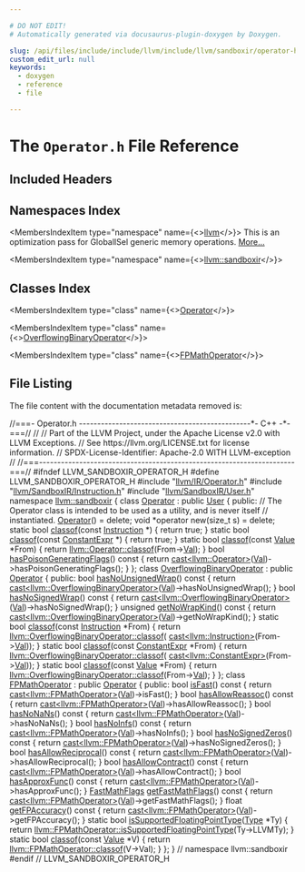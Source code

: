 ```yaml
---

# DO NOT EDIT!
# Automatically generated via docusaurus-plugin-doxygen by Doxygen.

slug: /api/files/include/include/llvm/include/llvm/sandboxir/operator-h
custom_edit_url: null
keywords:
  - doxygen
  - reference
  - file

---
```





# The `Operator.h` File Reference

<DoxygenPage pluginConfig={pluginConfig}>



## Included Headers

<IncludesList>
<IncludesListItem
  filePath="llvm/IR/Operator.h"
  permalink="/docs/api/files/include/include/llvm/include/llvm/ir/operator-h"
  isLocal="true" />
<IncludesListItem
  filePath="llvm/SandboxIR/Instruction.h"
  permalink="/docs/api/files/include/include/llvm/include/llvm/sandboxir/instruction-h"
  isLocal="true" />
<IncludesListItem
  filePath="llvm/SandboxIR/User.h"
  permalink="/docs/api/files/include/include/llvm/include/llvm/sandboxir/user-h"
  isLocal="true" />
</IncludesList>

## Namespaces Index

<MembersIndex>

<MembersIndexItem
  type="namespace"
  name={<><a href="/docs/api/namespaces/llvm">llvm</a></>}>
This is an optimization pass for GlobalISel generic memory operations. <a href="/docs/api/namespaces/llvm/#details">More...</a>
</MembersIndexItem>

<MembersIndexItem
  type="namespace"
  name={<><a href="/docs/api/namespaces/llvm/sandboxir">llvm::sandboxir</a></>}>
</MembersIndexItem>

</MembersIndex>

## Classes Index

<MembersIndex>

<MembersIndexItem
  type="class"
  name={<><a href="/docs/api/classes/llvm/sandboxir/operator">Operator</a></>}>
</MembersIndexItem>

<MembersIndexItem
  type="class"
  name={<><a href="/docs/api/classes/llvm/sandboxir/overflowingbinaryoperator">OverflowingBinaryOperator</a></>}>
</MembersIndexItem>

<MembersIndexItem
  type="class"
  name={<><a href="/docs/api/classes/llvm/sandboxir/fpmathoperator">FPMathOperator</a></>}>
</MembersIndexItem>

</MembersIndex>


## File Listing

The file content with the documentation metadata removed is:

<ProgramListing>

<Link id="l00001" /><CodeLine lineNumber="1"><Highlight kind="comment">//===- Operator.h -----------------------------------------------&#42;- C++ -&#42;-===//</Highlight><Highlight kind="normal"></Highlight></CodeLine>
<Link id="l00002" /><CodeLine lineNumber="2"><Highlight kind="normal"></Highlight><Highlight kind="comment">//</Highlight><Highlight kind="normal"></Highlight></CodeLine>
<Link id="l00003" /><CodeLine lineNumber="3"><Highlight kind="normal"></Highlight><Highlight kind="comment">// Part of the LLVM Project, under the Apache License v2.0 with LLVM Exceptions.</Highlight><Highlight kind="normal"></Highlight></CodeLine>
<Link id="l00004" /><CodeLine lineNumber="4"><Highlight kind="normal"></Highlight><Highlight kind="comment">// See https://llvm.org/LICENSE.txt for license information.</Highlight><Highlight kind="normal"></Highlight></CodeLine>
<Link id="l00005" /><CodeLine lineNumber="5"><Highlight kind="normal"></Highlight><Highlight kind="comment">// SPDX-License-Identifier: Apache-2.0 WITH LLVM-exception</Highlight><Highlight kind="normal"></Highlight></CodeLine>
<Link id="l00006" /><CodeLine lineNumber="6"><Highlight kind="normal"></Highlight><Highlight kind="comment">//</Highlight><Highlight kind="normal"></Highlight></CodeLine>
<Link id="l00007" /><CodeLine lineNumber="7"><Highlight kind="normal"></Highlight><Highlight kind="comment">//===----------------------------------------------------------------------===//</Highlight><Highlight kind="normal"></Highlight></CodeLine>
<Link id="l00008" /><CodeLine lineNumber="8"><Highlight kind="normal"></Highlight></CodeLine>
<Link id="l00009" /><CodeLine lineNumber="9"><Highlight kind="normal"></Highlight><Highlight kind="preprocessor">#ifndef LLVM&#95;SANDBOXIR&#95;OPERATOR&#95;H</Highlight><Highlight kind="normal"></Highlight></CodeLine>
<Link id="l00010" /><CodeLine lineNumber="10"><Highlight kind="normal"></Highlight><Highlight kind="preprocessor">#define LLVM&#95;SANDBOXIR&#95;OPERATOR&#95;H</Highlight><Highlight kind="normal"></Highlight></CodeLine>
<Link id="l00011" /><CodeLine lineNumber="11"><Highlight kind="normal"></Highlight></CodeLine>
<Link id="l00012" /><CodeLine lineNumber="12"><Highlight kind="normal"></Highlight><Highlight kind="preprocessor">#include &quot;<a href="/docs/api/files/include/include/llvm/include/llvm/ir/operator-h">llvm/IR/Operator.h</a>&quot;</Highlight><Highlight kind="normal"></Highlight></CodeLine>
<Link id="l00013" /><CodeLine lineNumber="13"><Highlight kind="normal"></Highlight><Highlight kind="preprocessor">#include &quot;<a href="/docs/api/files/include/include/llvm/include/llvm/sandboxir/instruction-h">llvm/SandboxIR/Instruction.h</a>&quot;</Highlight><Highlight kind="normal"></Highlight></CodeLine>
<Link id="l00014" /><CodeLine lineNumber="14"><Highlight kind="normal"></Highlight><Highlight kind="preprocessor">#include &quot;<a href="/docs/api/files/include/include/llvm/include/llvm/sandboxir/user-h">llvm/SandboxIR/User.h</a>&quot;</Highlight><Highlight kind="normal"></Highlight></CodeLine>
<Link id="l00015" /><CodeLine lineNumber="15"><Highlight kind="normal"></Highlight></CodeLine>
<Link id="l00016" /><CodeLine lineNumber="16"><Highlight kind="normal"></Highlight><Highlight kind="keyword">namespace </Highlight><Highlight kind="normal"><a href="/docs/api/namespaces/llvm/sandboxir">llvm::sandboxir</a> &#123;</Highlight></CodeLine>
<Link id="l00017" /><CodeLine lineNumber="17"><Highlight kind="normal"></Highlight></CodeLine>
<Link id="l00018" /><CodeLine lineNumber="18" lineLink="/docs/api/classes/llvm/sandboxir/operator"><Highlight kind="normal"></Highlight><Highlight kind="keyword">class </Highlight><Highlight kind="normal"><a href="/docs/api/classes/llvm/sandboxir/operator/#a20ca1dd46a9fd3097617e2f9c0676208">Operator</a> : </Highlight><Highlight kind="keyword">public</Highlight><Highlight kind="normal"> <a href="/docs/api/classes/llvm/sandboxir/user/#aed798e20a38c7c32351becc11f61f755">User</a> &#123;</Highlight></CodeLine>
<Link id="l00019" /><CodeLine lineNumber="19"><Highlight kind="normal"></Highlight><Highlight kind="keyword">public</Highlight><Highlight kind="normal">:</Highlight></CodeLine>
<Link id="l00020" /><CodeLine lineNumber="20"><Highlight kind="normal">  </Highlight><Highlight kind="comment">// The Operator class is intended to be used as a utility, and is never itself</Highlight><Highlight kind="normal"></Highlight></CodeLine>
<Link id="l00021" /><CodeLine lineNumber="21"><Highlight kind="normal">  </Highlight><Highlight kind="comment">// instantiated.</Highlight><Highlight kind="normal"></Highlight></CodeLine>
<Link id="l00022" /><CodeLine lineNumber="22" lineLink="/docs/api/classes/llvm/sandboxir/operator/#a20ca1dd46a9fd3097617e2f9c0676208"><Highlight kind="normal">  <a href="/docs/api/classes/llvm/sandboxir/operator/#a20ca1dd46a9fd3097617e2f9c0676208">Operator</a>() = </Highlight><Highlight kind="keyword">delete</Highlight><Highlight kind="normal">;</Highlight></CodeLine>
<Link id="l00023" /><CodeLine lineNumber="23" lineLink="/docs/api/classes/llvm/sandboxir/operator/#ab711734e07a575414d92e49120564929"><Highlight kind="normal">  </Highlight><Highlight kind="keywordtype">void</Highlight><Highlight kind="normal"> &#42;</Highlight><Highlight kind="keyword">operator</Highlight><Highlight kind="normal"> </Highlight><Highlight kind="keyword">new</Highlight><Highlight kind="normal">(</Highlight><Highlight kind="keywordtype">size&#95;t</Highlight><Highlight kind="normal"> s) = </Highlight><Highlight kind="keyword">delete</Highlight><Highlight kind="normal">;</Highlight></CodeLine>
<Link id="l00024" /><CodeLine lineNumber="24"><Highlight kind="normal"></Highlight></CodeLine>
<Link id="l00025" /><CodeLine lineNumber="25" lineLink="/docs/api/classes/llvm/sandboxir/operator/#a85b502737d68d48d8e97f9c94d75c689"><Highlight kind="normal">  </Highlight><Highlight kind="keyword">static</Highlight><Highlight kind="normal"> </Highlight><Highlight kind="keywordtype">bool</Highlight><Highlight kind="normal"> <a href="/docs/api/classes/llvm/sandboxir/operator/#a85b502737d68d48d8e97f9c94d75c689">classof</a>(</Highlight><Highlight kind="keyword">const</Highlight><Highlight kind="normal"> <a href="/docs/api/classes/llvm/sandboxir/instruction">Instruction</a> &#42;) &#123; </Highlight><Highlight kind="keywordflow">return</Highlight><Highlight kind="normal"> </Highlight><Highlight kind="keyword">true</Highlight><Highlight kind="normal">; &#125;</Highlight></CodeLine>
<Link id="l00026" /><CodeLine lineNumber="26" lineLink="/docs/api/classes/llvm/sandboxir/operator/#a87d0f7850890be19792e0a04018f2584"><Highlight kind="normal">  </Highlight><Highlight kind="keyword">static</Highlight><Highlight kind="normal"> </Highlight><Highlight kind="keywordtype">bool</Highlight><Highlight kind="normal"> <a href="/docs/api/classes/llvm/sandboxir/operator/#a87d0f7850890be19792e0a04018f2584">classof</a>(</Highlight><Highlight kind="keyword">const</Highlight><Highlight kind="normal"> <a href="/docs/api/classes/llvm/sandboxir/constantexpr">ConstantExpr</a> &#42;) &#123; </Highlight><Highlight kind="keywordflow">return</Highlight><Highlight kind="normal"> </Highlight><Highlight kind="keyword">true</Highlight><Highlight kind="normal">; &#125;</Highlight></CodeLine>
<Link id="l00027" /><CodeLine lineNumber="27" lineLink="/docs/api/classes/llvm/sandboxir/operator/#a2ed51fc69c30845a5746d526f5abaecb"><Highlight kind="normal">  </Highlight><Highlight kind="keyword">static</Highlight><Highlight kind="normal"> </Highlight><Highlight kind="keywordtype">bool</Highlight><Highlight kind="normal"> <a href="/docs/api/classes/llvm/sandboxir/operator/#a2ed51fc69c30845a5746d526f5abaecb">classof</a>(</Highlight><Highlight kind="keyword">const</Highlight><Highlight kind="normal"> <a href="/docs/api/classes/llvm/sandboxir/value">Value</a> &#42;From) &#123;</Highlight></CodeLine>
<Link id="l00028" /><CodeLine lineNumber="28"><Highlight kind="normal">    </Highlight><Highlight kind="keywordflow">return</Highlight><Highlight kind="normal"> <a href="/docs/api/classes/llvm/operator/#aa09e05918768df13f5ddfe4c3c4ab224">llvm::Operator::classof</a>(From-&gt;<a href="/docs/api/classes/llvm/sandboxir/value/#a0c4530f3c64d8c2eafac20fb87105d8a">Val</a>);</Highlight></CodeLine>
<Link id="l00029" /><CodeLine lineNumber="29"><Highlight kind="normal">  &#125;</Highlight></CodeLine>
<Link id="l00030" /><CodeLine lineNumber="30" lineLink="/docs/api/classes/llvm/sandboxir/operator/#a0334f0e9533d1621f49a1bc7aa927934"><Highlight kind="normal">  </Highlight><Highlight kind="keywordtype">bool</Highlight><Highlight kind="normal"> <a href="/docs/api/classes/llvm/sandboxir/operator/#a0334f0e9533d1621f49a1bc7aa927934">hasPoisonGeneratingFlags</a>()</Highlight><Highlight kind="keyword"> const </Highlight><Highlight kind="normal">&#123;</Highlight></CodeLine>
<Link id="l00031" /><CodeLine lineNumber="31"><Highlight kind="normal">    </Highlight><Highlight kind="keywordflow">return</Highlight><Highlight kind="normal"> <a href="/docs/api/namespaces/llvm/#ac4fc845f5ed92de63cd4474f128f5fc5">cast&lt;llvm::Operator&gt;</a>(<a href="/docs/api/classes/llvm/sandboxir/value/#a0c4530f3c64d8c2eafac20fb87105d8a">Val</a>)-&gt;hasPoisonGeneratingFlags();</Highlight></CodeLine>
<Link id="l00032" /><CodeLine lineNumber="32"><Highlight kind="normal">  &#125;</Highlight></CodeLine>
<Link id="l00033" /><CodeLine lineNumber="33"><Highlight kind="normal">&#125;;</Highlight></CodeLine>
<Link id="l00034" /><CodeLine lineNumber="34"><Highlight kind="normal"></Highlight></CodeLine>
<Link id="l00035" /><CodeLine lineNumber="35" lineLink="/docs/api/classes/llvm/sandboxir/overflowingbinaryoperator"><Highlight kind="normal"></Highlight><Highlight kind="keyword">class </Highlight><Highlight kind="normal"><a href="/docs/api/classes/llvm/sandboxir/overflowingbinaryoperator">OverflowingBinaryOperator</a> : </Highlight><Highlight kind="keyword">public</Highlight><Highlight kind="normal"> <a href="/docs/api/classes/llvm/sandboxir/operator/#a20ca1dd46a9fd3097617e2f9c0676208">Operator</a> &#123;</Highlight></CodeLine>
<Link id="l00036" /><CodeLine lineNumber="36"><Highlight kind="normal"></Highlight><Highlight kind="keyword">public</Highlight><Highlight kind="normal">:</Highlight></CodeLine>
<Link id="l00037" /><CodeLine lineNumber="37" lineLink="/docs/api/classes/llvm/sandboxir/overflowingbinaryoperator/#a80a2d6e908bdf6fb2239d0e6e27b8e04"><Highlight kind="normal">  </Highlight><Highlight kind="keywordtype">bool</Highlight><Highlight kind="normal"> <a href="/docs/api/classes/llvm/sandboxir/overflowingbinaryoperator/#a80a2d6e908bdf6fb2239d0e6e27b8e04">hasNoUnsignedWrap</a>()</Highlight><Highlight kind="keyword"> const </Highlight><Highlight kind="normal">&#123;</Highlight></CodeLine>
<Link id="l00038" /><CodeLine lineNumber="38"><Highlight kind="normal">    </Highlight><Highlight kind="keywordflow">return</Highlight><Highlight kind="normal"> <a href="/docs/api/namespaces/llvm/#ac4fc845f5ed92de63cd4474f128f5fc5">cast&lt;llvm::OverflowingBinaryOperator&gt;</a>(<a href="/docs/api/classes/llvm/sandboxir/value/#a0c4530f3c64d8c2eafac20fb87105d8a">Val</a>)-&gt;hasNoUnsignedWrap();</Highlight></CodeLine>
<Link id="l00039" /><CodeLine lineNumber="39"><Highlight kind="normal">  &#125;</Highlight></CodeLine>
<Link id="l00040" /><CodeLine lineNumber="40" lineLink="/docs/api/classes/llvm/sandboxir/overflowingbinaryoperator/#a18e8cb700fffc5a9824d08da1047029c"><Highlight kind="normal">  </Highlight><Highlight kind="keywordtype">bool</Highlight><Highlight kind="normal"> <a href="/docs/api/classes/llvm/sandboxir/overflowingbinaryoperator/#a18e8cb700fffc5a9824d08da1047029c">hasNoSignedWrap</a>()</Highlight><Highlight kind="keyword"> const </Highlight><Highlight kind="normal">&#123;</Highlight></CodeLine>
<Link id="l00041" /><CodeLine lineNumber="41"><Highlight kind="normal">    </Highlight><Highlight kind="keywordflow">return</Highlight><Highlight kind="normal"> <a href="/docs/api/namespaces/llvm/#ac4fc845f5ed92de63cd4474f128f5fc5">cast&lt;llvm::OverflowingBinaryOperator&gt;</a>(<a href="/docs/api/classes/llvm/sandboxir/value/#a0c4530f3c64d8c2eafac20fb87105d8a">Val</a>)-&gt;hasNoSignedWrap();</Highlight></CodeLine>
<Link id="l00042" /><CodeLine lineNumber="42"><Highlight kind="normal">  &#125;</Highlight></CodeLine>
<Link id="l00043" /><CodeLine lineNumber="43" lineLink="/docs/api/classes/llvm/sandboxir/overflowingbinaryoperator/#aafe54fc3033e0c3c8c0690dcaa886479"><Highlight kind="normal">  </Highlight><Highlight kind="keywordtype">unsigned</Highlight><Highlight kind="normal"> <a href="/docs/api/classes/llvm/sandboxir/overflowingbinaryoperator/#aafe54fc3033e0c3c8c0690dcaa886479">getNoWrapKind</a>()</Highlight><Highlight kind="keyword"> const </Highlight><Highlight kind="normal">&#123;</Highlight></CodeLine>
<Link id="l00044" /><CodeLine lineNumber="44"><Highlight kind="normal">    </Highlight><Highlight kind="keywordflow">return</Highlight><Highlight kind="normal"> <a href="/docs/api/namespaces/llvm/#ac4fc845f5ed92de63cd4474f128f5fc5">cast&lt;llvm::OverflowingBinaryOperator&gt;</a>(<a href="/docs/api/classes/llvm/sandboxir/value/#a0c4530f3c64d8c2eafac20fb87105d8a">Val</a>)-&gt;getNoWrapKind();</Highlight></CodeLine>
<Link id="l00045" /><CodeLine lineNumber="45"><Highlight kind="normal">  &#125;</Highlight></CodeLine>
<Link id="l00046" /><CodeLine lineNumber="46" lineLink="/docs/api/classes/llvm/sandboxir/overflowingbinaryoperator/#acbbd464d9cfe5b82d76c7447f09f6166"><Highlight kind="normal">  </Highlight><Highlight kind="keyword">static</Highlight><Highlight kind="normal"> </Highlight><Highlight kind="keywordtype">bool</Highlight><Highlight kind="normal"> <a href="/docs/api/classes/llvm/sandboxir/overflowingbinaryoperator/#acbbd464d9cfe5b82d76c7447f09f6166">classof</a>(</Highlight><Highlight kind="keyword">const</Highlight><Highlight kind="normal"> <a href="/docs/api/classes/llvm/sandboxir/instruction">Instruction</a> &#42;From) &#123;</Highlight></CodeLine>
<Link id="l00047" /><CodeLine lineNumber="47"><Highlight kind="normal">    </Highlight><Highlight kind="keywordflow">return</Highlight><Highlight kind="normal"> <a href="/docs/api/classes/llvm/overflowingbinaryoperator/#adf273a36194e50b23dc3241b659d2346">llvm::OverflowingBinaryOperator::classof</a>(</Highlight></CodeLine>
<Link id="l00048" /><CodeLine lineNumber="48"><Highlight kind="normal">        <a href="/docs/api/namespaces/llvm/#ac4fc845f5ed92de63cd4474f128f5fc5">cast&lt;llvm::Instruction&gt;</a>(From-&gt;<a href="/docs/api/classes/llvm/sandboxir/value/#a0c4530f3c64d8c2eafac20fb87105d8a">Val</a>));</Highlight></CodeLine>
<Link id="l00049" /><CodeLine lineNumber="49"><Highlight kind="normal">  &#125;</Highlight></CodeLine>
<Link id="l00050" /><CodeLine lineNumber="50" lineLink="/docs/api/classes/llvm/sandboxir/overflowingbinaryoperator/#a0d34a5eea3339607eb193ee23a7c6784"><Highlight kind="normal">  </Highlight><Highlight kind="keyword">static</Highlight><Highlight kind="normal"> </Highlight><Highlight kind="keywordtype">bool</Highlight><Highlight kind="normal"> <a href="/docs/api/classes/llvm/sandboxir/overflowingbinaryoperator/#a0d34a5eea3339607eb193ee23a7c6784">classof</a>(</Highlight><Highlight kind="keyword">const</Highlight><Highlight kind="normal"> <a href="/docs/api/classes/llvm/sandboxir/constantexpr">ConstantExpr</a> &#42;From) &#123;</Highlight></CodeLine>
<Link id="l00051" /><CodeLine lineNumber="51"><Highlight kind="normal">    </Highlight><Highlight kind="keywordflow">return</Highlight><Highlight kind="normal"> <a href="/docs/api/classes/llvm/overflowingbinaryoperator/#adf273a36194e50b23dc3241b659d2346">llvm::OverflowingBinaryOperator::classof</a>(</Highlight></CodeLine>
<Link id="l00052" /><CodeLine lineNumber="52"><Highlight kind="normal">        <a href="/docs/api/namespaces/llvm/#ac4fc845f5ed92de63cd4474f128f5fc5">cast&lt;llvm::ConstantExpr&gt;</a>(From-&gt;<a href="/docs/api/classes/llvm/sandboxir/value/#a0c4530f3c64d8c2eafac20fb87105d8a">Val</a>));</Highlight></CodeLine>
<Link id="l00053" /><CodeLine lineNumber="53"><Highlight kind="normal">  &#125;</Highlight></CodeLine>
<Link id="l00054" /><CodeLine lineNumber="54" lineLink="/docs/api/classes/llvm/sandboxir/overflowingbinaryoperator/#a3964c31047e72713d916ee395a092928"><Highlight kind="normal">  </Highlight><Highlight kind="keyword">static</Highlight><Highlight kind="normal"> </Highlight><Highlight kind="keywordtype">bool</Highlight><Highlight kind="normal"> <a href="/docs/api/classes/llvm/sandboxir/overflowingbinaryoperator/#a3964c31047e72713d916ee395a092928">classof</a>(</Highlight><Highlight kind="keyword">const</Highlight><Highlight kind="normal"> <a href="/docs/api/classes/llvm/sandboxir/value">Value</a> &#42;From) &#123;</Highlight></CodeLine>
<Link id="l00055" /><CodeLine lineNumber="55"><Highlight kind="normal">    </Highlight><Highlight kind="keywordflow">return</Highlight><Highlight kind="normal"> <a href="/docs/api/classes/llvm/overflowingbinaryoperator/#adf273a36194e50b23dc3241b659d2346">llvm::OverflowingBinaryOperator::classof</a>(From-&gt;<a href="/docs/api/classes/llvm/sandboxir/value/#a0c4530f3c64d8c2eafac20fb87105d8a">Val</a>);</Highlight></CodeLine>
<Link id="l00056" /><CodeLine lineNumber="56"><Highlight kind="normal">  &#125;</Highlight></CodeLine>
<Link id="l00057" /><CodeLine lineNumber="57"><Highlight kind="normal">&#125;;</Highlight></CodeLine>
<Link id="l00058" /><CodeLine lineNumber="58"><Highlight kind="normal"></Highlight></CodeLine>
<Link id="l00059" /><CodeLine lineNumber="59" lineLink="/docs/api/classes/llvm/sandboxir/fpmathoperator"><Highlight kind="normal"></Highlight><Highlight kind="keyword">class </Highlight><Highlight kind="normal"><a href="/docs/api/classes/llvm/sandboxir/fpmathoperator">FPMathOperator</a> : </Highlight><Highlight kind="keyword">public</Highlight><Highlight kind="normal"> <a href="/docs/api/classes/llvm/sandboxir/operator/#a20ca1dd46a9fd3097617e2f9c0676208">Operator</a> &#123;</Highlight></CodeLine>
<Link id="l00060" /><CodeLine lineNumber="60"><Highlight kind="normal"></Highlight><Highlight kind="keyword">public</Highlight><Highlight kind="normal">:</Highlight></CodeLine>
<Link id="l00061" /><CodeLine lineNumber="61" lineLink="/docs/api/classes/llvm/sandboxir/fpmathoperator/#a2d48c08d14e857954be9bcd3ad43be9e"><Highlight kind="normal">  </Highlight><Highlight kind="keywordtype">bool</Highlight><Highlight kind="normal"> <a href="/docs/api/classes/llvm/sandboxir/fpmathoperator/#a2d48c08d14e857954be9bcd3ad43be9e">isFast</a>()</Highlight><Highlight kind="keyword"> const </Highlight><Highlight kind="normal">&#123; </Highlight><Highlight kind="keywordflow">return</Highlight><Highlight kind="normal"> <a href="/docs/api/namespaces/llvm/#ac4fc845f5ed92de63cd4474f128f5fc5">cast&lt;llvm::FPMathOperator&gt;</a>(<a href="/docs/api/classes/llvm/sandboxir/value/#a0c4530f3c64d8c2eafac20fb87105d8a">Val</a>)-&gt;isFast(); &#125;</Highlight></CodeLine>
<Link id="l00062" /><CodeLine lineNumber="62" lineLink="/docs/api/classes/llvm/sandboxir/fpmathoperator/#a237e9a8973c5a57e5cd00875a6df7407"><Highlight kind="normal">  </Highlight><Highlight kind="keywordtype">bool</Highlight><Highlight kind="normal"> <a href="/docs/api/classes/llvm/sandboxir/fpmathoperator/#a237e9a8973c5a57e5cd00875a6df7407">hasAllowReassoc</a>()</Highlight><Highlight kind="keyword"> const </Highlight><Highlight kind="normal">&#123;</Highlight></CodeLine>
<Link id="l00063" /><CodeLine lineNumber="63"><Highlight kind="normal">    </Highlight><Highlight kind="keywordflow">return</Highlight><Highlight kind="normal"> <a href="/docs/api/namespaces/llvm/#ac4fc845f5ed92de63cd4474f128f5fc5">cast&lt;llvm::FPMathOperator&gt;</a>(<a href="/docs/api/classes/llvm/sandboxir/value/#a0c4530f3c64d8c2eafac20fb87105d8a">Val</a>)-&gt;hasAllowReassoc();</Highlight></CodeLine>
<Link id="l00064" /><CodeLine lineNumber="64"><Highlight kind="normal">  &#125;</Highlight></CodeLine>
<Link id="l00065" /><CodeLine lineNumber="65" lineLink="/docs/api/classes/llvm/sandboxir/fpmathoperator/#a9dedc82c362da93666c4316460a96632"><Highlight kind="normal">  </Highlight><Highlight kind="keywordtype">bool</Highlight><Highlight kind="normal"> <a href="/docs/api/classes/llvm/sandboxir/fpmathoperator/#a9dedc82c362da93666c4316460a96632">hasNoNaNs</a>()</Highlight><Highlight kind="keyword"> const </Highlight><Highlight kind="normal">&#123;</Highlight></CodeLine>
<Link id="l00066" /><CodeLine lineNumber="66"><Highlight kind="normal">    </Highlight><Highlight kind="keywordflow">return</Highlight><Highlight kind="normal"> <a href="/docs/api/namespaces/llvm/#ac4fc845f5ed92de63cd4474f128f5fc5">cast&lt;llvm::FPMathOperator&gt;</a>(<a href="/docs/api/classes/llvm/sandboxir/value/#a0c4530f3c64d8c2eafac20fb87105d8a">Val</a>)-&gt;hasNoNaNs();</Highlight></CodeLine>
<Link id="l00067" /><CodeLine lineNumber="67"><Highlight kind="normal">  &#125;</Highlight></CodeLine>
<Link id="l00068" /><CodeLine lineNumber="68" lineLink="/docs/api/classes/llvm/sandboxir/fpmathoperator/#a48d501c649551a0be5f008066ace0b2d"><Highlight kind="normal">  </Highlight><Highlight kind="keywordtype">bool</Highlight><Highlight kind="normal"> <a href="/docs/api/classes/llvm/sandboxir/fpmathoperator/#a48d501c649551a0be5f008066ace0b2d">hasNoInfs</a>()</Highlight><Highlight kind="keyword"> const </Highlight><Highlight kind="normal">&#123;</Highlight></CodeLine>
<Link id="l00069" /><CodeLine lineNumber="69"><Highlight kind="normal">    </Highlight><Highlight kind="keywordflow">return</Highlight><Highlight kind="normal"> <a href="/docs/api/namespaces/llvm/#ac4fc845f5ed92de63cd4474f128f5fc5">cast&lt;llvm::FPMathOperator&gt;</a>(<a href="/docs/api/classes/llvm/sandboxir/value/#a0c4530f3c64d8c2eafac20fb87105d8a">Val</a>)-&gt;hasNoInfs();</Highlight></CodeLine>
<Link id="l00070" /><CodeLine lineNumber="70"><Highlight kind="normal">  &#125;</Highlight></CodeLine>
<Link id="l00071" /><CodeLine lineNumber="71" lineLink="/docs/api/classes/llvm/sandboxir/fpmathoperator/#a459f10a79535f87afecf90b7d456902d"><Highlight kind="normal">  </Highlight><Highlight kind="keywordtype">bool</Highlight><Highlight kind="normal"> <a href="/docs/api/classes/llvm/sandboxir/fpmathoperator/#a459f10a79535f87afecf90b7d456902d">hasNoSignedZeros</a>()</Highlight><Highlight kind="keyword"> const </Highlight><Highlight kind="normal">&#123;</Highlight></CodeLine>
<Link id="l00072" /><CodeLine lineNumber="72"><Highlight kind="normal">    </Highlight><Highlight kind="keywordflow">return</Highlight><Highlight kind="normal"> <a href="/docs/api/namespaces/llvm/#ac4fc845f5ed92de63cd4474f128f5fc5">cast&lt;llvm::FPMathOperator&gt;</a>(<a href="/docs/api/classes/llvm/sandboxir/value/#a0c4530f3c64d8c2eafac20fb87105d8a">Val</a>)-&gt;hasNoSignedZeros();</Highlight></CodeLine>
<Link id="l00073" /><CodeLine lineNumber="73"><Highlight kind="normal">  &#125;</Highlight></CodeLine>
<Link id="l00074" /><CodeLine lineNumber="74" lineLink="/docs/api/classes/llvm/sandboxir/fpmathoperator/#a2d00f76d85e4cb9f143f21c87e06c8f8"><Highlight kind="normal">  </Highlight><Highlight kind="keywordtype">bool</Highlight><Highlight kind="normal"> <a href="/docs/api/classes/llvm/sandboxir/fpmathoperator/#a2d00f76d85e4cb9f143f21c87e06c8f8">hasAllowReciprocal</a>()</Highlight><Highlight kind="keyword"> const </Highlight><Highlight kind="normal">&#123;</Highlight></CodeLine>
<Link id="l00075" /><CodeLine lineNumber="75"><Highlight kind="normal">    </Highlight><Highlight kind="keywordflow">return</Highlight><Highlight kind="normal"> <a href="/docs/api/namespaces/llvm/#ac4fc845f5ed92de63cd4474f128f5fc5">cast&lt;llvm::FPMathOperator&gt;</a>(<a href="/docs/api/classes/llvm/sandboxir/value/#a0c4530f3c64d8c2eafac20fb87105d8a">Val</a>)-&gt;hasAllowReciprocal();</Highlight></CodeLine>
<Link id="l00076" /><CodeLine lineNumber="76"><Highlight kind="normal">  &#125;</Highlight></CodeLine>
<Link id="l00077" /><CodeLine lineNumber="77" lineLink="/docs/api/classes/llvm/sandboxir/fpmathoperator/#a0387ecdd046a8469f8291aa9dfbb6c03"><Highlight kind="normal">  </Highlight><Highlight kind="keywordtype">bool</Highlight><Highlight kind="normal"> <a href="/docs/api/classes/llvm/sandboxir/fpmathoperator/#a0387ecdd046a8469f8291aa9dfbb6c03">hasAllowContract</a>()</Highlight><Highlight kind="keyword"> const </Highlight><Highlight kind="normal">&#123;</Highlight></CodeLine>
<Link id="l00078" /><CodeLine lineNumber="78"><Highlight kind="normal">    </Highlight><Highlight kind="keywordflow">return</Highlight><Highlight kind="normal"> <a href="/docs/api/namespaces/llvm/#ac4fc845f5ed92de63cd4474f128f5fc5">cast&lt;llvm::FPMathOperator&gt;</a>(<a href="/docs/api/classes/llvm/sandboxir/value/#a0c4530f3c64d8c2eafac20fb87105d8a">Val</a>)-&gt;hasAllowContract();</Highlight></CodeLine>
<Link id="l00079" /><CodeLine lineNumber="79"><Highlight kind="normal">  &#125;</Highlight></CodeLine>
<Link id="l00080" /><CodeLine lineNumber="80" lineLink="/docs/api/classes/llvm/sandboxir/fpmathoperator/#a7d931d18e4dd5d91680743a3286499ad"><Highlight kind="normal">  </Highlight><Highlight kind="keywordtype">bool</Highlight><Highlight kind="normal"> <a href="/docs/api/classes/llvm/sandboxir/fpmathoperator/#a7d931d18e4dd5d91680743a3286499ad">hasApproxFunc</a>()</Highlight><Highlight kind="keyword"> const </Highlight><Highlight kind="normal">&#123;</Highlight></CodeLine>
<Link id="l00081" /><CodeLine lineNumber="81"><Highlight kind="normal">    </Highlight><Highlight kind="keywordflow">return</Highlight><Highlight kind="normal"> <a href="/docs/api/namespaces/llvm/#ac4fc845f5ed92de63cd4474f128f5fc5">cast&lt;llvm::FPMathOperator&gt;</a>(<a href="/docs/api/classes/llvm/sandboxir/value/#a0c4530f3c64d8c2eafac20fb87105d8a">Val</a>)-&gt;hasApproxFunc();</Highlight></CodeLine>
<Link id="l00082" /><CodeLine lineNumber="82"><Highlight kind="normal">  &#125;</Highlight></CodeLine>
<Link id="l00083" /><CodeLine lineNumber="83" lineLink="/docs/api/classes/llvm/sandboxir/fpmathoperator/#a241f7b618c994cbff19d4c94c588d8d6"><Highlight kind="normal">  <a href="/docs/api/classes/llvm/fastmathflags">FastMathFlags</a> <a href="/docs/api/classes/llvm/sandboxir/fpmathoperator/#a241f7b618c994cbff19d4c94c588d8d6">getFastMathFlags</a>()</Highlight><Highlight kind="keyword"> const </Highlight><Highlight kind="normal">&#123;</Highlight></CodeLine>
<Link id="l00084" /><CodeLine lineNumber="84"><Highlight kind="normal">    </Highlight><Highlight kind="keywordflow">return</Highlight><Highlight kind="normal"> <a href="/docs/api/namespaces/llvm/#ac4fc845f5ed92de63cd4474f128f5fc5">cast&lt;llvm::FPMathOperator&gt;</a>(<a href="/docs/api/classes/llvm/sandboxir/value/#a0c4530f3c64d8c2eafac20fb87105d8a">Val</a>)-&gt;getFastMathFlags();</Highlight></CodeLine>
<Link id="l00085" /><CodeLine lineNumber="85"><Highlight kind="normal">  &#125;</Highlight></CodeLine>
<Link id="l00086" /><CodeLine lineNumber="86" lineLink="/docs/api/classes/llvm/sandboxir/fpmathoperator/#a6ad634a3f7f2727d73f3573f7b598a7e"><Highlight kind="normal">  </Highlight><Highlight kind="keywordtype">float</Highlight><Highlight kind="normal"> <a href="/docs/api/classes/llvm/sandboxir/fpmathoperator/#a6ad634a3f7f2727d73f3573f7b598a7e">getFPAccuracy</a>()</Highlight><Highlight kind="keyword"> const </Highlight><Highlight kind="normal">&#123;</Highlight></CodeLine>
<Link id="l00087" /><CodeLine lineNumber="87"><Highlight kind="normal">    </Highlight><Highlight kind="keywordflow">return</Highlight><Highlight kind="normal"> <a href="/docs/api/namespaces/llvm/#ac4fc845f5ed92de63cd4474f128f5fc5">cast&lt;llvm::FPMathOperator&gt;</a>(<a href="/docs/api/classes/llvm/sandboxir/value/#a0c4530f3c64d8c2eafac20fb87105d8a">Val</a>)-&gt;getFPAccuracy();</Highlight></CodeLine>
<Link id="l00088" /><CodeLine lineNumber="88"><Highlight kind="normal">  &#125;</Highlight></CodeLine>
<Link id="l00089" /><CodeLine lineNumber="89" lineLink="/docs/api/classes/llvm/sandboxir/fpmathoperator/#a6d09b44ecfea15d968d0180b029915f9"><Highlight kind="normal">  </Highlight><Highlight kind="keyword">static</Highlight><Highlight kind="normal"> </Highlight><Highlight kind="keywordtype">bool</Highlight><Highlight kind="normal"> <a href="/docs/api/classes/llvm/sandboxir/fpmathoperator/#a6d09b44ecfea15d968d0180b029915f9">isSupportedFloatingPointType</a>(<a href="/docs/api/classes/llvm/sandboxir/type">Type</a> &#42;Ty) &#123;</Highlight></CodeLine>
<Link id="l00090" /><CodeLine lineNumber="90"><Highlight kind="normal">    </Highlight><Highlight kind="keywordflow">return</Highlight><Highlight kind="normal"> <a href="/docs/api/classes/llvm/fpmathoperator/#ac4f7d12f6bda5a60f868f3ec8be99f9c">llvm::FPMathOperator::isSupportedFloatingPointType</a>(Ty-&gt;LLVMTy);</Highlight></CodeLine>
<Link id="l00091" /><CodeLine lineNumber="91"><Highlight kind="normal">  &#125;</Highlight></CodeLine>
<Link id="l00092" /><CodeLine lineNumber="92" lineLink="/docs/api/classes/llvm/sandboxir/fpmathoperator/#abfc63b4cdc54b1f13efc6767bdfb9b5b"><Highlight kind="normal">  </Highlight><Highlight kind="keyword">static</Highlight><Highlight kind="normal"> </Highlight><Highlight kind="keywordtype">bool</Highlight><Highlight kind="normal"> <a href="/docs/api/classes/llvm/sandboxir/fpmathoperator/#abfc63b4cdc54b1f13efc6767bdfb9b5b">classof</a>(</Highlight><Highlight kind="keyword">const</Highlight><Highlight kind="normal"> <a href="/docs/api/classes/llvm/sandboxir/value">Value</a> &#42;V) &#123;</Highlight></CodeLine>
<Link id="l00093" /><CodeLine lineNumber="93"><Highlight kind="normal">    </Highlight><Highlight kind="keywordflow">return</Highlight><Highlight kind="normal"> <a href="/docs/api/classes/llvm/fpmathoperator/#a2f8f2d17037f812565b50d54625b062d">llvm::FPMathOperator::classof</a>(V-&gt;Val);</Highlight></CodeLine>
<Link id="l00094" /><CodeLine lineNumber="94"><Highlight kind="normal">  &#125;</Highlight></CodeLine>
<Link id="l00095" /><CodeLine lineNumber="95"><Highlight kind="normal">&#125;;</Highlight></CodeLine>
<Link id="l00096" /><CodeLine lineNumber="96"><Highlight kind="normal"></Highlight></CodeLine>
<Link id="l00097" /><CodeLine lineNumber="97"><Highlight kind="normal">&#125; </Highlight><Highlight kind="comment">// namespace llvm::sandboxir</Highlight><Highlight kind="normal"></Highlight></CodeLine>
<Link id="l00098" /><CodeLine lineNumber="98"><Highlight kind="normal"></Highlight></CodeLine>
<Link id="l00099" /><CodeLine lineNumber="99"><Highlight kind="normal"></Highlight><Highlight kind="preprocessor">#endif </Highlight><Highlight kind="comment">// LLVM&#95;SANDBOXIR&#95;OPERATOR&#95;H</Highlight><Highlight kind="normal"></Highlight></CodeLine>

</ProgramListing>

</DoxygenPage>
